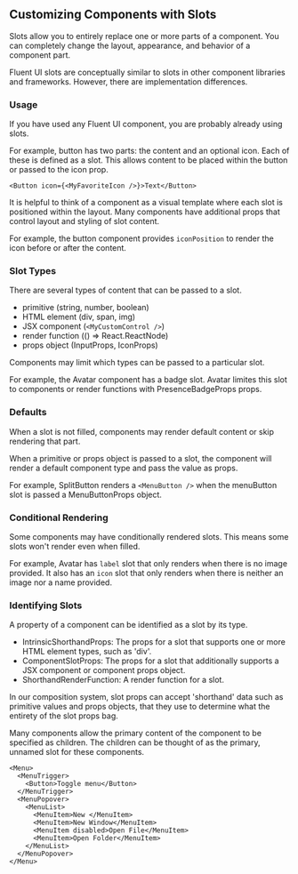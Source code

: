 
<Meta title="Concepts/Developer/Customizing Components with Slots" />

## Customizing Components with Slots

Slots allow you to entirely replace one or more parts of a component.
You can completely change the layout, appearance, and behavior of a component part.

Fluent UI slots are conceptually similar to slots in other component libraries and frameworks.
However, there are implementation differences.

### Usage

If you have used any Fluent UI component, you are probably already using slots.

For example, button has two parts: the content and an optional icon.
Each of these is defined as a slot. This allows content to be placed within the button or passed to the icon prop.

```tsx
<Button icon={<MyFavoriteIcon />}>Text</Button>
```

It is helpful to think of a component as a visual template where each slot is positioned within the layout.
Many components have additional props that control layout and styling of slot content.

For example, the button component provides `iconPosition` to render the icon before or after the content.

### Slot Types

There are several types of content that can be passed to a slot.

- primitive (string, number, boolean)
- HTML element (div, span, img)
- JSX component (`<MyCustomControl />`)
- render function (() => React.ReactNode)
- props object (InputProps, IconProps)

Components may limit which types can be passed to a particular slot.

For example, the Avatar component has a badge slot.
Avatar limites this slot to components or render functions with PresenceBadgeProps props.

### Defaults

When a slot is not filled, components may render default content or skip rendering that part.

When a primitive or props object is passed to a slot,
the component will render a default component type and pass the value as props.

For example, SplitButton renders a `<MenuButton />` when the menuButton slot is passed a MenuButtonProps object.

### Conditional Rendering

Some components may have conditionally rendered slots. This means some slots won't render even when filled.

For example, Avatar has `label` slot that only renders when there is no image provided.
It also has an `icon` slot that only renders when there is neither an image nor a name provided.

### Identifying Slots

A property of a component can be identified as a slot by its type.

- IntrinsicShorthandProps: The props for a slot that supports one or more HTML element types, such as 'div'.
- ComponentSlotProps: The props for a slot that additionally supports a JSX component or component props object.
- ShorthandRenderFunction: A render function for a slot.

In our composition system, slot props can accept 'shorthand' data such as primitive values and props objects, that they
use to determine what the entirety of the slot props bag.

Many components allow the primary content of the component to be specified as children.
The children can be thought of as the primary, unnamed slot for these components.

```tsx
<Menu>
  <MenuTrigger>
    <Button>Toggle menu</Button>
  </MenuTrigger>
  <MenuPopover>
    <MenuList>
      <MenuItem>New </MenuItem>
      <MenuItem>New Window</MenuItem>
      <MenuItem disabled>Open File</MenuItem>
      <MenuItem>Open Folder</MenuItem>
    </MenuList>
  </MenuPopover>
</Menu>
```
